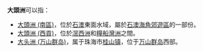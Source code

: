 '''大頭洲'''可以指：
*[[大頭洲_(南區)|大頭洲 (南區)]]，位於[[石澳|石澳]]東面水域，屬於[[石澳海角郊遊區|石澳海角郊遊區]]的一部份。
*[[大頭洲_(西貢)|大頭洲 (西貢)]]，位於[[滘西洲|滘西洲]]和[[糧船灣洲|糧船灣洲]]之間。
*[[大头洲_(万山群岛)|大头洲 (万山群岛)]]，属于珠海市[[桂山镇|桂山镇]]，位于[[万山群岛|万山群岛]]西部。
{{disambig|Q|Cat=三字地名消歧义}}